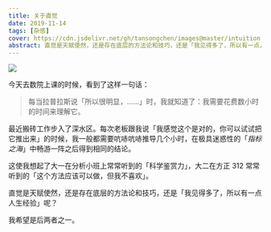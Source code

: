 ```yaml
---
title: 关于直觉
date: 2019-11-14
tags: [杂感]
cover: https://cdn.jsdelivr.net/gh/tansongchen/images@master/intuition.webp
abstract: 直觉是天赋使然，还是存在底层的方法论和技巧，还是「我见得多了，所以有一点人生经验」呢？
---
```


![](http://img.candobear.com/2019-11-13-IMG_2813.JPG)

今天去数院上课的时候，看到了这样一句话：

> 每当拉普拉斯说「所以很明显，……」时，我就知道了：我需要花费数小时的时间来理解它。

最近搬砖工作步入了深水区。每次老板跟我说「我感觉这个是对的，你可以试试把它推出来」的时候，我一般都需要吭哧吭哧推导几个小时，在极具迷惑性的「*指标之海*」中畅游一阵之后得到相同的结论。

这使我想起了大一在分析小班上常常听到的「科学鉴赏力」，大二在方正 312 常常听到的「这个方法应该可以做，但我不喜欢」。

直觉是天赋使然，还是存在底层的方法论和技巧，还是「我见得多了，所以有一点人生经验」呢？

我希望是后两者之一。
